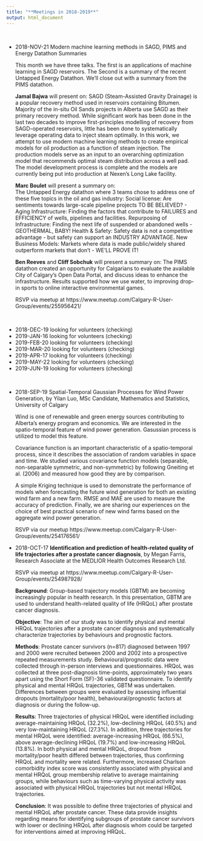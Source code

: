 ```yaml
---
title: "**Meetings in 2018-2019**"
output: html_document
---
```


</br>


* 2018-NOV-21  Modern machine learning methods in SAGD, PIMS and Energy Datathon Summaries

    This month we have three talks. The first is an applications of machine learning in SAGD reservoirs. The Second is a summary of the recent Untapped Energy Datathon. We'll close out with a summary from the PIMS datathon.

    **Jamal Bajwa** will present on:  SAGD (Steam-Assisted Gravity Drainage) is a popular recovery method used in reservoirs containing Bitumen. Majority of the in-situ Oil Sands projects in Alberta use SAGD as their primary recovery method. While significant work has been done in the last two decades to improve first-principles modelling of recovery from SAGD-operated reservoirs, little has been done to systematically leverage operating data to inject steam optimally. In this work, we attempt to use modern machine learning methods to create empirical models for oil production as a function of steam injection. The production models serve as an input to an overarching optimization model that recommends optimal steam distribution across a well pad. The model development process is complete and the models are currently being put into production at Nexen's Long Lake facility.


    **Marc Boulet** will present a summary on:  
    The Untapped Energy datathon where 3 teams chose to address one of these five topics in the oil and gas industry:
    Social license: Are sentiments towards large-scale pipeline projects TO BE BELIEVED? -
    Aging Infrastructure: Finding the factors that contribute to FAILURES and EFFICIENCY of wells, pipelines and facilities.
    Repurposing of Infrastructure: Finding the next life of suspended or abandoned wells - GEOTHERMAL, BABY!
    Health & Safety: Safety data is not a competitive advantage - but safety can support an INDUSTRY ADVANTAGE.
    New Business Models: Markets where data is made public/widely shared outperform markets that don’t - WE'LL PROVE IT!


    **Ben Reeves** and **Cliff Sobchuk** will present a summary on:
    The PIMS datathon created an opportunity for Calgarians to evaluate the available City of Calgary’s Open Data Portal, and discuss ideas to enhance the infrastructure. Results supported how we use water, to improving drop-in sports to online interactive environmental games.
    
    RSVP via meetup at https://www.meetup.com/Calgary-R-User-Group/events/255956421/

<br>

* 2018-DEC-19  looking for volunteers (checking) 
* 2019-JAN-16  looking for volunteers (checking)
* 2019-FEB-20  looking for volunteers (checking)
* 2019-MAR-20  looking for volunteers (checking)
* 2019-APR-17  looking for volunteers (checking)
* 2019-MAY-22  looking for volunteers (checking)
* 2019-JUN-19  looking for volunteers (checking)


</br>

* 2018-SEP-19  Spatial-Temporal Gaussian Processes for Wind Power Generation, by Yilan Luo, MSc Candidate, Mathematics and Statistics, University of Calgary

    Wind is one of renewable and green energy sources contributing to Alberta's energy program and economics. We are interested in the spatio-temporal feature of wind power generation. Gasussian process is utilized to model this feature. 
    
    Covariance function is an important characteristic of a spatio-temporal process, since it describes the association of random variables in space and time. We studied various covariance function models (separable, non-separable symmetric, and non-symmetric) by following Gneiting et al. (2006) and measured how good they are by comparison. 
    
    A simple Kriging technique is used to demonstrate the performance of models when forecasting the future wind generation for both an existing wind farm and a new farm. RMSE and MAE are used to measure the accuracy of prediction. Finally, we are sharing our experiences on the choice of best practical scenario of new wind farms based on the aggregate wind power generation.
    
    RSVP via our meetup https://www.meetup.com/Calgary-R-User-Group/events/254176561/ 


* 2018-OCT-17  **Identification and prediction of health-related quality of life trajectories after a prostate cancer diagnosis**, by Megan Farris, Research Associate at the MEDLIOR Health Outcomes Research Ltd.

    RSVP via meetup at https://www.meetup.com/Calgary-R-User-Group/events/254987928/
    
    **Background**: Group-based trajectory models (GBTM) are becoming increasingly popular in health research. In this presentation, GBTM are used to understand health-related quality of life (HRQoL) after prostate cancer diagnosis.
    
    **Objective**: The aim of our study was to identify physical and mental HRQoL trajectories after a prostate cancer diagnosis and systematically characterize trajectories by behaviours and prognostic factors.
    
    **Methods**: Prostate cancer survivors (n=817) diagnosed between 1997 and 2000 were recruited between 2000 and 2002 into a prospective repeated measurements study. Behavioural/prognostic data were collected through in-person interviews and questionnaires. HRQoL was collected at three post-diagnosis time-points, approximately two years apart using the Short Form (SF)-36 validated questionnaire. To identify physical and mental HRQoL trajectories, GBTM was undertaken. Differences between groups were evaluated by assessing influential dropouts (mortality/poor health), behavioural/prognostic factors at diagnosis or during the follow-up.
    
    **Results**: Three trajectories of physical HRQoL were identified including: average-maintaining HRQoL (32.2%), low-declining HRQoL (40.5%) and very low-maintaining HRQoL (27.3%). In addition, three trajectories for mental HRQoL were identified: average-increasing HRQoL (66.5%), above average-declining HRQoL (19.7%) and low-increasing HRQoL (13.8%). In both physical and mental HRQoL, dropout from mortality/poor health differed between trajectories, thus confirming HRQoL and mortality were related. Furthermore, increased Charlson comorbidity index score was consistently associated with physical and mental HRQoL group membership relative to average maintaining groups, while behaviours such as time-varying physical activity was associated with physical HRQoL trajectories but not mental HRQoL trajectories.
    
    **Conclusion**: It was possible to define three trajectories of physical and mental HRQoL after prostate cancer. These data provide insights regarding means for identifying subgroups of prostate cancer survivors with lower or declining HRQoL after diagnosis whom could be targeted for interventions aimed at improving HRQoL.
    

<br>
 
